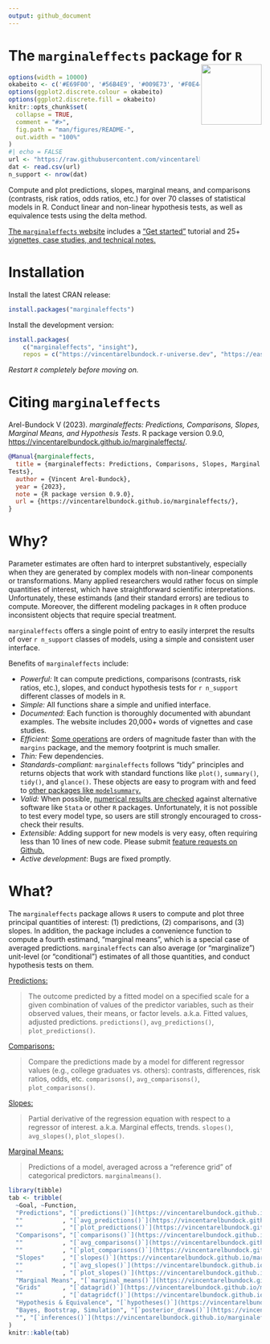 ```yaml
---
output: github_document
---
```


# The `marginaleffects` package for `R` <img src="https://user-images.githubusercontent.com/987057/134899484-e3392510-2e94-4c39-9830-53356fa5feed.png" align="right" alt="" width="120" />

<!--
[![Codecov test coverage](https://codecov.io/gh/vincentarelbundock/marginaleffects/branch/main/graph/badge.svg)](https://app.codecov.io/gh/vincentarelbundock/marginaleffects?branch=main)
[![R-CMD-check](https://github/To cl.com/vincentarelbundock/marginaleffects/workflows/R-CMD-check/badge.svg)](https://github.com/vincentarelbundock/marginaleffects/actions)
[![CRAN status](https://www.r-pkg.org/badges/version/marginaleffects)](https://CRAN.R-project.org/package=marginaleffects)
[![status](https://tinyverse.netlify.com/badge/marginaleffects)](https://CRAN.R-project.org/package=marginaleffects)
-->

```r
options(width = 10000)
okabeito <- c('#E69F00', '#56B4E9', '#009E73', '#F0E442', '#0072B2', '#D55E00', '#CC79A7', '#999999', '#000000')
options(ggplot2.discrete.colour = okabeito)
options(ggplot2.discrete.fill = okabeito)
knitr::opts_chunk$set(
  collapse = TRUE,
  comment = "#>",
  fig.path = "man/figures/README-",
  out.width = "100%"
)
#| echo = FALSE
url <- "https://raw.githubusercontent.com/vincentarelbundock/marginaleffects/main/data-raw/supported_models.csv"
dat <- read.csv(url)
n_support <- nrow(dat)
```

Compute and plot predictions, slopes, marginal means, and comparisons (contrasts, risk ratios, odds ratios, etc.) for over 70 classes of statistical models in R. Conduct linear and non-linear hypothesis tests, as well as equivalence tests using the delta method.

[The `marginaleffects` website](https://vincentarelbundock.github.io/marginaleffects/) includes a ["Get started"](https://vincentarelbundock.github.io/marginaleffects/articles/marginaleffects.html) tutorial and 25+ [vignettes, case studies, and technical notes.](https://vincentarelbundock.github.io/marginaleffects/articles/index.html)

# Installation

Install the latest CRAN release:

```r
install.packages("marginaleffects")
```

Install the development version:

```r
install.packages(
    c("marginaleffects", "insight"),
    repos = c("https://vincentarelbundock.r-universe.dev", "https://easystats.r-universe.dev"))
```

*Restart `R` completely before moving on.*

# Citing `marginaleffects`

Arel-Bundock V (2023). _marginaleffects: Predictions, Comparisons, Slopes, Marginal Means, and Hypothesis Tests_. R package version 0.9.0, <https://vincentarelbundock.github.io/marginaleffects/>.

```bibtex
@Manual{marginaleffects,
  title = {marginaleffects: Predictions, Comparisons, Slopes, Marginal Means, and Hypothesis
Tests},
  author = {Vincent Arel-Bundock},
  year = {2023},
  note = {R package version 0.9.0},
  url = {https://vincentarelbundock.github.io/marginaleffects/},
}
```

# Why?

Parameter estimates are often hard to interpret substantively, especially when they are generated by complex models with non-linear components or transformations. Many applied researchers would rather focus on simple quantities of interest, which have straightforward scientific interpretations. Unfortunately, these estimands (and their standard errors) are tedious to compute. Moreover, the different modeling packages in `R` often produce inconsistent objects that require special treatment.

`marginaleffects` offers a single point of entry to easily interpret the results of over `r n_support` classes of models, using a simple and consistent user interface.

Benefits of `marginaleffects` include:

* _Powerful:_ It can compute predictions, comparisons (contrasts, risk ratios, etc.), slopes, and conduct hypothesis tests for `r n_support` different classes of models in `R`.
* _Simple:_ All functions share a simple and unified interface.
* _Documented_: Each function is thoroughly documented with abundant examples. The website includes 20,000+ words of vignettes and case studies.
* _Efficient:_ [Some operations](https://vincentarelbundock.github.io/marginaleffects/articles/performance.html) are orders of magnitude faster than with the `margins` package, and the memory footprint is much smaller.
* _Thin:_ Few dependencies.
* _Standards-compliant:_ `marginaleffects` follows "tidy" principles and returns objects that work with standard functions like `plot()`, `summary()`, `tidy()`, and `glance()`. These objects are easy to program with and feed to [other packages like `modelsummary`.](https://vincentarelbundock.github.io/marginaleffects/) 
* _Valid:_  When possible, [numerical results are checked](https://vincentarelbundock.github.io/marginaleffects/articles/supported_models.html) against alternative software like `Stata` or other `R` packages. Unfortunately, it is not possible to test every model type, so users are still strongly encouraged to cross-check their results.
* _Extensible:_ Adding support for new models is very easy, often requiring less than 10 lines of new code. Please submit [feature requests on Github.](https://github.com/vincentarelbundock/marginaleffects/issues)
* _Active development_: Bugs are fixed promptly.

# What?

The `marginaleffects` package allows `R` users to compute and plot three principal quantities of interest: (1) predictions, (2) comparisons, and (3) slopes. In addition, the package includes a convenience function to compute a fourth estimand, "marginal means", which is a special case of averaged predictions. `marginaleffects` can also average (or "marginalize") unit-level (or "conditional") estimates of all those quantities, and conduct hypothesis tests on them.

[Predictions:](https://vincentarelbundock.github.io/marginaleffects/articles/predictions.html)

> The outcome predicted by a fitted model on a specified scale for a given combination of values of the predictor variables, such as their observed values, their means, or factor levels. a.k.a. Fitted values, adjusted predictions. `predictions()`, `avg_predictions()`, `plot_predictions()`.

[Comparisons:](https://vincentarelbundock.github.io/marginaleffects/articles/comparisons.html)

> Compare the predictions made by a model for different regressor values (e.g., college graduates vs. others): contrasts, differences, risk ratios, odds, etc. `comparisons()`, `avg_comparisons()`, `plot_comparisons()`.

[Slopes:](https://vincentarelbundock.github.io/marginaleffects/articles/slopes.html) 

> Partial derivative of the regression equation with respect to a regressor of interest. a.k.a. Marginal effects, trends. `slopes()`, `avg_slopes()`, `plot_slopes()`.

[Marginal Means:](https://vincentarelbundock.github.io/marginaleffects/articles/marginalmeans.html) 

> Predictions of a model, averaged across a "reference grid" of categorical predictors. `marginalmeans()`.


```r
library(tibble)
tab <- tribble(
  ~Goal, ~Function,
  "Predictions", "[`predictions()`](https://vincentarelbundock.github.io/marginaleffects/reference/comparisons.html)",
  ""           , "[`avg_predictions()`](https://vincentarelbundock.github.io/marginaleffects/reference/comparisons.html)",
  ""           , "[`plot_predictions()`](https://vincentarelbundock.github.io/marginaleffects/reference/plot_comparisons.html)",
  "Comparisons", "[`comparisons()`](https://vincentarelbundock.github.io/marginaleffects/reference/comparisons.html)",
  ""           , "[`avg_comparisons()`](https://vincentarelbundock.github.io/marginaleffects/reference/comparisons.html)",
  ""           , "[`plot_comparisons()`](https://vincentarelbundock.github.io/marginaleffects/reference/plot_comparisons.html)",
  "Slopes"     , "[`slopes()`](https://vincentarelbundock.github.io/marginaleffects/reference/slopes.html)",
  ""           , "[`avg_slopes()`](https://vincentarelbundock.github.io/marginaleffects/reference/slopes.html)",
  ""           , "[`plot_slopes()`](https://vincentarelbundock.github.io/marginaleffects/reference/plot_slopes.html)",
  "Marginal Means", "[`marginal_means()`](https://vincentarelbundock.github.io/marginaleffects/reference/marginal_means.html)",
  "Grids"      , "[`datagrid()`](https://vincentarelbundock.github.io/marginaleffects/reference/datagrid.html)",
  ""           , "[`datagridcf()`](https://vincentarelbundock.github.io/marginaleffects/reference/datagrid.html)",
  "Hypothesis & Equivalence", "[`hypotheses()`](https://vincentarelbundock.github.io/marginaleffects/reference/hypotheses.html)",
  "Bayes, Bootstrap, Simulation", "[`posterior_draws()`](https://vincentarelbundock.github.io/marginaleffects/reference/inferences.html)",
  "", "[`inferences()`](https://vincentarelbundock.github.io/marginaleffects/reference/inferences.html)"
)
knitr::kable(tab)
```